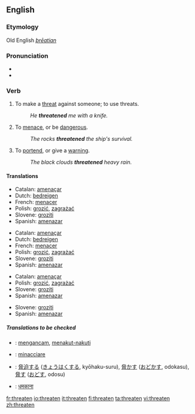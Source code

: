 ==English==

===Etymology===
Old English ''[[þrēatian]]''

===Pronunciation===
*{{IPA|/ˈθret.ən/}}
*{{audio|en-us-threaten.ogg|Audio (US)}}


===Verb===
{{en-verb}}

# To make a [[threat]] against someone; to use threats.
#: ''He '''threatened''' me with a knife.''
# To [[menace]], or be [[dangerous]].
#: ''The rocks '''threatened''' the ship's survival.''
# To [[portend]], or give a [[warning]].
#: ''The black clouds '''threatened''' heavy rain.''

====Translations====
{{trans-top|To make a threat against someone; to use threats}}{{trans-mid}}
*Catalan: [[amenaçar]]
*Dutch: [[bedreigen]]
*French: [[menacer]] 
*Polish: [[grozić]], [[zagrażać]]
*Slovene: [[groziti]]
*Spanish: [[amenazar]]
{{trans-bottom}}

{{trans-top|To menace, or be dangerous}}{{trans-mid}}
*Catalan: [[amenaçar]]
*Dutch: [[bedreigen]]
*French: [[menacer]] 
*Polish: [[grozić]], [[zagrażać]]
*Slovene: [[groziti]]
*Spanish: [[amenazar]]
{{trans-bottom}}

{{trans-top|To portend, or give a warning}}{{trans-mid}}
*Catalan: [[amenaçar]]
*Polish: [[grozić]], [[zagrażać]]
*Slovene: [[groziti]]
*Spanish: [[amenazar]]
{{trans-bottom}}



*Slovene: [[groziti]]
*Spanish: [[amenazar]]
{{bottom}}

=====Translations to be checked=====
{{checktrans}}
*{{ttbc|Indonesian}}: [[ancam|mengancam]], [[takut|menakut-nakuti]]
*{{ttbc|Italian}}: [[minacciare]]
*{{ttbc|Japanese}}: [[脅迫]]する ([[きょうはく]]する, kyōhaku-suru), [[脅かす]] ([[おどかす]], odokasu), [[脅す]] ([[おどす]], odosu)
*{{ttbc|Hindi}}: [[धमकाना]]


[[fr:threaten]]
[[io:threaten]]
[[it:threaten]]
[[fi:threaten]]
[[ta:threaten]]
[[vi:threaten]]
[[zh:threaten]]